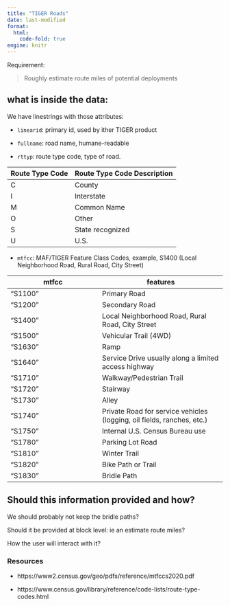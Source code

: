 ```yaml
---
title: "TIGER Roads"
date: last-modified
format: 
  html:
    code-fold: true
engine: knitr
---
```


Requirement: 

> Roughly estimate route miles of potential deployments


## what is inside the data:

We have linestrings with those attributes:

- `linearid`: primary id, used by ither TIGER product

- `fullname`: road name, humane-readable

 
- `rttyp`: route type code, type of road. 

| Route Type Code | Route Type Code Description |
|--- | ---- |
| C | County |
| I | Interstate |
| M | Common Name |
| O | Other |
| S | State recognized |
| U | U.S. |

- `mtfcc`: MAF/TIGER Feature Class Codes, example, S1400  (Local Neighborhood Road,
Rural Road, City Street)


|mtfcc|features|
|--- |----|
|"S1100"|Primary Road |
|"S1200"|Secondary Road|
|"S1400"|Local Neighborhood Road, Rural Road, City Street|
|"S1500"|Vehicular Trail (4WD)|
|"S1630"|Ramp |
|"S1640"|Service Drive usually along a limited access highway|
|"S1710"|Walkway/Pedestrian Trail |
|"S1720"|Stairway |
|"S1730"|Alley|
|"S1740"|Private Road for service vehicles (logging, oil fields, ranches, etc.)|
|"S1750"|Internal U.S. Census Bureau use|
|"S1780"|Parking Lot Road|
|"S1810"|Winter Trail |
|"S1820"|Bike Path or Trail |
|"S1830"|Bridle Path|

## Should this information provided and how?

We should probably not keep the bridle paths?

Should it be provided at block level: ie an estimate route miles?

How the user will interact with it?

### Resources 

- https://www2.census.gov/geo/pdfs/reference/mtfccs2020.pdf

- https://www.census.gov/library/reference/code-lists/route-type-codes.html